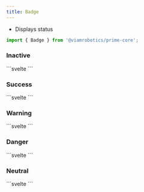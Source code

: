 ```yaml
---
title: Badge
---
```



- Displays status

```ts
import { Badge } from '@viamrobotics/prime-core';
```

### Inactive

<Example>
  <Badge
    slot="component"
    variant="inactive"
    label="Inactive"
  />
  ```svelte
  <Badge
    variant="inactive"
    label="Inactive"
  />
  ```
</Example>

### Success

<Example>
  <Badge
    slot="component"
    variant="success"
    label="Success"
  />
  ```svelte
  <Badge
    variant="success"
    label="Success"
  />
  ```
</Example>

### Warning

<Example>
  <Badge
    slot="component"
    variant="warning"
    label="Warning"
  />
  ```svelte
  <Badge
    variant="warning"
    label="Warning"
  />
  ```
</Example>

### Danger

<Example>
  <Badge
    slot="component"
    variant="danger"
    label="Danger"
  />
  ```svelte
  <Badge
    variant="danger"
    label="Danger"
  />
  ```
</Example>

### Neutral

<Example>
  <Badge
    slot="component"
    variant="neutral"
    label="Neutral"
  />
  ```svelte
  <Badge
    variant="neutral"
    label="Neutral"
  />
  ```
</Example>
